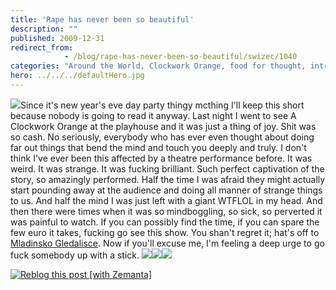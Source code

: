 ```yaml
---
title: 'Rape has never been so beautiful'
description: ""
published: 2009-12-31
redirect_from: 
            - /blog/rape-has-never-been-so-beautiful/swizec/1040
categories: "Around the World, Clockwork Orange, food for thought, intrigues, Kids and Teens, life, New Year's Eve, People and Society, review, Theatre, Uncategorized"
hero: ../../../defaultHero.jpg
---
```

![](http://cm.mladinsko.com/pictures/360/up1607.jpg.jpeg)Since it&#x27;s new year&#x27;s eve day party thingy mcthing I&#x27;ll keep this short because nobody is going to read it anyway. Last night I went to see A Clockwork Orange at the playhouse and it was just a thing of joy. Shit was so cash. No seriously, everybody who has ever even thought about doing far out things that bend the mind and touch you deeply and truly. I don&#x27;t think I&#x27;ve ever been this affected by a theatre performance before. It was weird. It was strange. It was fucking brilliant. Such perfect captivation of the story, so amazingly performed. Half the time I was afraid they might actually start pounding away at the audience and doing all manner of strange things to us. And half the mind I was just left with a giant WTFLOL in my head. And then there were times when it was so mindboggling, so sick, so perverted it was painful to watch. If you can possibly find the time, if you can spare the few euro it takes, fucking go see this show. You shan&#x27;t regret it; hat&#x27;s off to [Mladinsko Gledalisce](http://www.mladinsko.com/). Now if you&#x27;ll excuse me, I&#x27;m feeling a deep urge to go fuck somebody up with a stick. ![](http://cm.mladinsko.com/pictures/360/up1635.jpg.jpeg)![](http://cm.mladinsko.com/pictures/360/up1626.jpg.jpeg)![](http://cm.mladinsko.com/pictures/360/up1623.jpg.jpeg)

[![Reblog this post [with Zemanta]](http://img.zemanta.com/reblog_e.png?x-id=8e807611-944f-4747-8976-d331bf1c5a0d)](http://reblog.zemanta.com/zemified/8e807611-944f-4747-8976-d331bf1c5a0d/ "Reblog this post [with Zemanta]")
